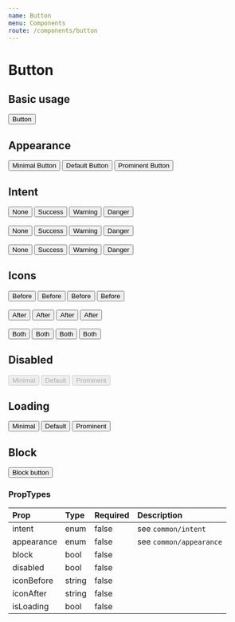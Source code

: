 ```yaml
---
name: Button
menu: Components
route: /components/button
---
```



# Button

## Basic usage
<Playground>
  <Button>Button</Button>
</Playground>

## Appearance
<Playground>
  <Button appearance={Appearance.MINIMAL}>Minimal Button</Button>
  <Button appearance={Appearance.DEFAULT}>Default Button</Button>
  <Button appearance={Appearance.PROMINENT}>Prominent Button</Button>
</Playground>

## Intent
<Playground>
  <Button intent={Intent.NONE} appearance={Appearance.MINIMAL}>None</Button>
  <Button intent={Intent.SUCCESS} appearance={Appearance.MINIMAL}>Success</Button>
  <Button intent={Intent.WARNING} appearance={Appearance.MINIMAL}>Warning</Button>
  <Button intent={Intent.DANGER} appearance={Appearance.MINIMAL}>Danger</Button>
  <br /><br />
  <Button intent={Intent.NONE} appearance={Appearance.DEFAULT}>None</Button>
  <Button intent={Intent.SUCCESS} appearance={Appearance.DEFAULT}>Success</Button>
  <Button intent={Intent.WARNING} appearance={Appearance.DEFAULT}>Warning</Button>
  <Button intent={Intent.DANGER} appearance={Appearance.DEFAULT}>Danger</Button>
  <br /><br />
  <Button intent={Intent.NONE} appearance={Appearance.PROMINENT}>None</Button>
  <Button intent={Intent.SUCCESS} appearance={Appearance.PROMINENT}>Success</Button>
  <Button intent={Intent.WARNING} appearance={Appearance.PROMINENT}>Warning</Button>
  <Button intent={Intent.DANGER} appearance={Appearance.PROMINENT}>Danger</Button>
</Playground>

## Icons
<Playground>
  <Button iconBefore="edit" appearance={Appearance.MINIMAL} intent={Intent.NONE}>Before</Button>
  <Button iconBefore="edit" appearance={Appearance.MINIMAL} intent={Intent.SUCCESS}>Before</Button>
  <Button iconBefore="edit" appearance={Appearance.MINIMAL} intent={Intent.WARNING}>Before</Button>
  <Button iconBefore="edit" appearance={Appearance.MINIMAL} intent={Intent.DANGER}>Before</Button>
  <br /><br />
  <Button iconAfter="eye" intent={Intent.NONE}>After</Button>
  <Button iconAfter="eye" intent={Intent.SUCCESS}>After</Button>
  <Button iconAfter="eye" intent={Intent.WARNING}>After</Button>
  <Button iconAfter="eye" intent={Intent.DANGER}>After</Button>
  <br /><br />
  <Button iconBefore="minus" iconAfter="plus" appearance={Appearance.PROMINENT} intent={Intent.NONE}>Both</Button>
  <Button iconBefore="minus" iconAfter="plus" appearance={Appearance.PROMINENT} intent={Intent.SUCCESS}>Both</Button>
  <Button iconBefore="minus" iconAfter="plus" appearance={Appearance.PROMINENT} intent={Intent.WARNING}>Both</Button>
  <Button iconBefore="minus" iconAfter="plus" appearance={Appearance.PROMINENT} intent={Intent.DANGER}>Both</Button>
</Playground>

## Disabled
<Playground>
  <Button disabled appearance={Appearance.MINIMAL}>Minimal</Button>
  <Button disabled appearance={Appearance.DEFAULT}>Default</Button>
  <Button disabled appearance={Appearance.PROMINENT}>Prominent</Button>
</Playground>

## Loading
<Playground>
  <Button isLoading appearance={Appearance.MINIMAL}>Minimal</Button>
  <Button isLoading appearance={Appearance.DEFAULT}>Default</Button>
  <Button isLoading appearance={Appearance.PROMINENT}>Prominent</Button>
</Playground>

## Block
<Playground>
  <Button block>Block button</Button>
</Playground>

### PropTypes
| Prop | Type | Required | Description |
|:-----|:-----|:---------|:------------|
| intent | enum | false | see `common/intent` |
| appearance | enum | false | see `common/appearance` |
| block | bool | false | |
| disabled | bool | false | |
| iconBefore | string | false | |
| iconAfter | string | false | |
| isLoading | bool | false | |
